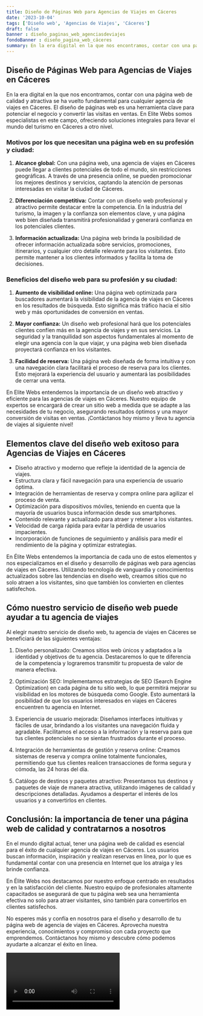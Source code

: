 ```yaml
---
title: Diseño de Páginas Web para Agencias de Viajes en Cáceres
date: '2023-10-04'
tags: ['Diseño web', 'Agencias de Viajes', 'Cáceres']
draft: false
banner : diseño_paginas_web_agenciasdeviajes
fondoBanner : diseño_pagina_web_cáceres
summary: En la era digital en la que nos encontramos, contar con una página web de calidad y atractiva se ha vuelto fundamental para cualquier agencia de viajes en Cáceres. El diseño de páginas web es una herramienta clave para potenciar el negocio y convertir las visitas en ventas. En Elite Webs somos especialistas en este campo, ofreciendo soluciones integrales para llevar el mundo del turismo en Cáceres a otro nivel.
---
```


## Diseño de Páginas Web para Agencias de Viajes en Cáceres

En la era digital en la que nos encontramos, contar con una página web de calidad y atractiva se ha vuelto fundamental para cualquier agencia de viajes en Cáceres. El diseño de páginas web es una herramienta clave para potenciar el negocio y convertir las visitas en ventas. En Elite Webs somos especialistas en este campo, ofreciendo soluciones integrales para llevar el mundo del turismo en Cáceres a otro nivel.

### Motivos por los que necesitan una página web en su profesión y ciudad:

1. **Alcance global:** Con una página web, una agencia de viajes en Cáceres puede llegar a clientes potenciales de todo el mundo, sin restricciones geográficas. A través de una presencia online, se pueden promocionar los mejores destinos y servicios, captando la atención de personas interesadas en visitar la ciudad de Cáceres.

2. **Diferenciación competitiva:** Contar con un diseño web profesional y atractivo permite destacar entre la competencia. En la industria del turismo, la imagen y la confianza son elementos clave, y una página web bien diseñada transmitirá profesionalidad y generará confianza en los potenciales clientes.

3. **Información actualizada:** Una página web brinda la posibilidad de ofrecer información actualizada sobre servicios, promociones, itinerarios, y cualquier otro detalle relevante para los visitantes. Esto permite mantener a los clientes informados y facilita la toma de decisiones.

### Beneficios del diseño web para su profesión y su ciudad:

1. **Aumento de visibilidad online:** Una página web optimizada para buscadores aumentará la visibilidad de la agencia de viajes en Cáceres en los resultados de búsqueda. Esto significa más tráfico hacia el sitio web y más oportunidades de conversión en ventas.

2. **Mayor confianza:** Un diseño web profesional hará que los potenciales clientes confíen más en la agencia de viajes y en sus servicios. La seguridad y la tranquilidad son aspectos fundamentales al momento de elegir una agencia con la que viajar, y una página web bien diseñada proyectará confianza en los visitantes.

3. **Facilidad de reserva:** Una página web diseñada de forma intuitiva y con una navegación clara facilitará el proceso de reserva para los clientes. Esto mejorará la experiencia del usuario y aumentará las posibilidades de cerrar una venta.

En Elite Webs entendemos la importancia de un diseño web atractivo y eficiente para las agencias de viajes en Cáceres. Nuestro equipo de expertos se encargará de crear un sitio web a medida que se adapte a las necesidades de tu negocio, asegurando resultados óptimos y una mayor conversión de visitas en ventas. ¡Contáctanos hoy mismo y lleva tu agencia de viajes al siguiente nivel!

<GifSeo />

<Cta />

## Elementos clave del diseño web exitoso para Agencias de Viajes en Cáceres

- Diseño atractivo y moderno que refleje la identidad de la agencia de viajes.
- Estructura clara y fácil navegación para una experiencia de usuario óptima.
- Integración de herramientas de reserva y compra online para agilizar el proceso de venta.
- Optimización para dispositivos móviles, teniendo en cuenta que la mayoría de usuarios busca información desde sus smartphones.
- Contenido relevante y actualizado para atraer y retener a los visitantes.
- Velocidad de carga rápida para evitar la pérdida de usuarios impacientes.
- Incorporación de funciones de seguimiento y análisis para medir el rendimiento de la página y optimizar estrategias.

En Élite Webs entendemos la importancia de cada uno de estos elementos y nos especializamos en el diseño y desarrollo de páginas web para agencias de viajes en Cáceres. Utilizando tecnología de vanguardia y conocimientos actualizados sobre las tendencias en diseño web, creamos sitios que no solo atraen a los visitantes, sino que también los convierten en clientes satisfechos.

## Cómo nuestro servicio de diseño web puede ayudar a tu agencia de viajes

Al elegir nuestro servicio de diseño web, tu agencia de viajes en Cáceres se beneficiará de las siguientes ventajas:

1. Diseño personalizado: Creamos sitios web únicos y adaptados a la identidad y objetivos de tu agencia. Destacaremos lo que te diferencia de la competencia y lograremos transmitir tu propuesta de valor de manera efectiva.

2. Optimización SEO: Implementamos estrategias de SEO (Search Engine Optimization) en cada página de tu sitio web, lo que permitirá mejorar su visibilidad en los motores de búsqueda como Google. Esto aumentará la posibilidad de que los usuarios interesados en viajes en Cáceres encuentren tu agencia en Internet.

3. Experiencia de usuario mejorada: Diseñamos interfaces intuitivas y fáciles de usar, brindando a los visitantes una navegación fluida y agradable. Facilitamos el acceso a la información y la reserva para que tus clientes potenciales no se sientan frustrados durante el proceso.

4. Integración de herramientas de gestión y reserva online: Creamos sistemas de reserva y compra online totalmente funcionales, permitiendo que tus clientes realicen transacciones de forma segura y cómoda, las 24 horas del día.

5. Catálogo de destinos y paquetes atractivo: Presentamos tus destinos y paquetes de viaje de manera atractiva, utilizando imágenes de calidad y descripciones detalladas. Ayudamos a despertar el interés de los usuarios y a convertirlos en clientes.

## Conclusión: la importancia de tener una página web de calidad y contratarnos a nosotros

En el mundo digital actual, tener una página web de calidad es esencial para el éxito de cualquier agencia de viajes en Cáceres. Los usuarios buscan información, inspiración y realizan reservas en línea, por lo que es fundamental contar con una presencia en Internet que los atraiga y les brinde confianza.

En Élite Webs nos destacamos por nuestro enfoque centrado en resultados y en la satisfacción del cliente. Nuestro equipo de profesionales altamente capacitados se asegurará de que tu página web sea una herramienta efectiva no solo para atraer visitantes, sino también para convertirlos en clientes satisfechos.

No esperes más y confía en nosotros para el diseño y desarrollo de tu página web de agencia de viajes en Cáceres. Aprovecha nuestra experiencia, conocimientos y compromiso con cada proyecto que emprendemos. Contáctanos hoy mismo y descubre cómo podemos ayudarte a alcanzar el éxito en línea.

<Video />

<CtaBot job='Agencias de Viajes' city='Cáceres'/>

<Gmaps query='Cáceres+españa+maps' />